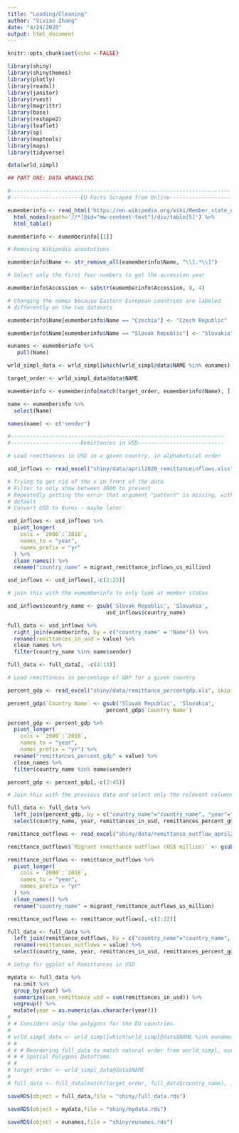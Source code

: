 ```yaml
---
title: "Loading/Cleaning"
author: "Vivian Zhang"
date: "4/24/2020"
output: html_document
---
```


```r
knitr::opts_chunk$set(echo = FALSE)

library(shiny)
library(shinythemes)
library(plotly)
library(readxl)
library(janitor)
library(rvest)
library(magrittr)
library(base)
library(reshape2)
library(leaflet)
library(sp)
library(maptools)
library(maps)
library(tidyverse)

data(wrld_simpl)

```

```r

## PART ONE: DATA WRANGLING

#---------------------------------------------------------------------
#----------------------EU Facts Scraped from Online-------------------

eumemberinfo <- read_html('https://en.wikipedia.org/wiki/Member_state_of_the_European_Union', skip = 0) %>%
  html_nodes(xpath='//*[@id="mw-content-text"]/div/table[5]') %>%
  html_table()

eumemberinfo <- eumemberinfo[[1]]

# Removing Wikipedia annotations

eumemberinfo$Name <- str_remove_all(eumemberinfo$Name, "\\[.*\\]")

# Select only the first four numbers to get the accession year

eumemberinfo$Accession <- substr(eumemberinfo$Accession, 0, 4)

# Changing the names because Eastern European countries are labeled
# differently on the two datasets

eumemberinfo$Name[eumemberinfo$Name == "Czechia"] <- "Czech Republic"

eumemberinfo$Name[eumemberinfo$Name == "Slovak Republic"] <- "Slovakia"

eunames <- eumemberinfo %>%
   pull(Name)

wrld_simpl_data <- wrld_simpl[which(wrld_simpl@data$NAME %in% eunames), ]

target_order <- wrld_simpl_data@data$NAME

eumemberinfo <- eumemberinfo[match(target_order, eumemberinfo$Name), ]

name <- eumemberinfo %>%
  select(Name)

names(name) <- c("sender")

#-------------------------------------------------------------------
#----------------------Remittances in USD---------------------------

# Load remittances in USD in a given country, in alphabetical order

usd_inflows <- read_excel("shiny/data/april2020_remittanceinflows.xlsx", skip = 0)

# Trying to get rid of the x in front of the data
# Filter to only show between 2000 to present
# Repeatedly getting the error that argument "pattern" is missing, with no
# default
# Convert USD to Euros - maybe later

usd_inflows <- usd_inflows %>%
  pivot_longer(
    cols = `2000`:`2018`,
    names_to = "year",
    names_prefix = "yr"
  ) %>%
  clean_names() %>%
  rename("country_name" = migrant_remittance_inflows_us_million)

usd_inflows <- usd_inflows[,-c(2:23)]

# join this with the eumemberinfo to only look at member states

usd_inflows$country_name <- gsub('Slovak Republic', 'Slovakia',
                               usd_inflows$country_name)

full_data <- usd_inflows %>%
  right_join(eumemberinfo, by = c("country_name" = "Name")) %>%
  rename(remittances_in_usd = value) %>%
  clean_names %>%
  filter(country_name %in% name$sender)

full_data <- full_data[, -c(4:13)]

# Load remittances as percentage of GDP for a given country

percent_gdp <- read_excel("shiny/data/remittance_percentgdp.xls", skip = 2)

percent_gdp$`Country Name` <- gsub('Slovak Republic', 'Slovakia',
                               percent_gdp$`Country Name`)

percent_gdp <- percent_gdp %>%
  pivot_longer(
    cols = `2000`:`2018`,
    names_to = "year",
    names_prefix = "yr") %>%
  rename("remittances_percent_gdp" = value) %>%
  clean_names %>%
  filter(country_name %in% name$sender)

percent_gdp <- percent_gdp[,-c(2:45)]

# Join this with the previous data and select only the relevant columns

full_data <- full_data %>%
  left_join(percent_gdp, by = c("country_name"="country_name", "year"="year"), suffix = c("_usd", "_gdp")) %>%
  select(country_name, year, remittances_in_usd, remittances_percent_gdp)

remittance_outflows <- read_excel("shiny/data/remittance_outflow_april2020.xlsx", skip = 0)

remittance_outflows$`Migrant remittance outflows (US$ million)` <- gsub('Slovak Republic', 'Slovakia', remittance_outflows$`Migrant remittance outflows (US$ million)`)

remittance_outflows <- remittance_outflows %>%
  pivot_longer(
    cols = `2000`:`2018`,
    names_to = "year",
    names_prefix = "yr"
  ) %>%
  clean_names() %>%
  rename("country_name" = migrant_remittance_outflows_us_million)

remittance_outflows <- remittance_outflows[,-c(2:22)]

full_data <- full_data %>%
  left_join(remittance_outflows, by = c("country_name"="country_name", "year"="year")) %>%
  rename(remittances_outflows = value) %>%
  select(country_name, year, remittances_in_usd, remittances_percent_gdp, remittances_outflows)

# Setup for ggplot of Remittances in USD

mydata <- full_data %>%
  na.omit %>%
  group_by(year) %>%
  summarize(sum_remittance_usd = sum(remittances_in_usd)) %>%
  ungroup() %>%
  mutate(year = as.numeric(as.character(year)))
# 
# # Considers only the polygons for the EU countries.
# 
# wrld_simpl_data <- wrld_simpl[which(wrld_simpl@data$NAME %in% eunames), ]
# # 
# # # Reordering full_data to match natural order from world_simpl, our Large
# # # Spatial Polygons Dataframe.
# # 
# target_order <- wrld_simpl_data@data$NAME
# 
# full_data <- full_data[match(target_order, full_data$country_name), ]

saveRDS(object = full_data,file = "shiny/full_data.rds")

saveRDS(object = mydata,file = "shiny/mydata.rds")

saveRDS(object = eunames,file = "shiny/eunames.rds")

```
